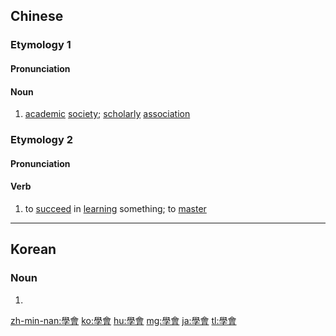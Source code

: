 {{also|学会}}
==Chinese==

===Etymology 1===
{{zh-forms|s=学会|2=association; society; gathering; meeting}}

====Pronunciation====
{{zh-pron
|m=xuéhuì
|c=hok6 wui6-2
|h=pfs=ho̍k-fi
|mn=ha̍k-hōe
|cat=n,v
}}

====Noun====
{{zh-noun}}

# [[academic]] [[society]]; [[scholarly]] [[association]]

===Etymology 2===
{{zh-forms|s=学会|2=to be able to; to know}}

====Pronunciation====
{{zh-pron
|m=xuéhuì
|c=hok6 wui5
|h=pfs=ho̍k-voi
|cat=n,v
}}

====Verb====
{{zh-verb}}

# to [[succeed]] in [[learning]] something; to [[master]]

----

==Korean==
{{ko-hanjatab}}

===Noun===
{{ko-noun|hj|rv=|hangeul=학회}}

# {{hanja form of|학회|academic/learned [[society]]}}

[[zh-min-nan:學會]]
[[ko:學會]]
[[hu:學會]]
[[mg:學會]]
[[ja:學會]]
[[tl:學會]]